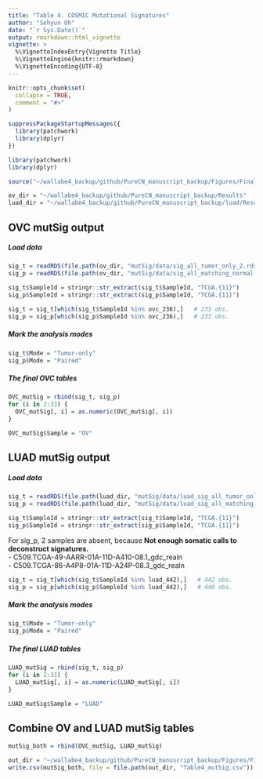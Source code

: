 ```yaml
---
title: "Table 4. COSMIC Mutational Signatures"
author: "Sehyun Oh"
date: "`r Sys.Date()`"
output: rmarkdown::html_vignette
vignette: >
  %\VignetteIndexEntry{Vignette Title}
  %\VignetteEngine{knitr::rmarkdown}
  %\VignetteEncoding{UTF-8}
---
```


```r
knitr::opts_chunk$set(
  collapse = TRUE,
  comment = "#>"
)
```

```r
suppressPackageStartupMessages({
  library(patchwork)
  library(dplyr)
})
```

```r
library(patchwork)
library(dplyr)
```

```r
source("~/wallabe4_backup/github/PureCN_manuscript_backup/Figures/Final_Figures/non_dup.R")
```

```r
ov_dir = "~/wallabe4_backup/github/PureCN_manuscript_backup/Results"
luad_dir = "~/wallabe4_backup/github/PureCN_manuscript_backup/luad/Results"
```

## OVC mutSig output
##### Load data
```r
sig_t = readRDS(file.path(ov_dir, "mutSig/data/sig_all_tumor_only_2.rds"))   # 324 obs.
sig_p = readRDS(file.path(ov_dir, "mutSig/data/sig_all_matching_normal.rds"))   # 277 obs.

sig_t$SampleId = stringr::str_extract(sig_t$SampleId, "TCGA.{11}")
sig_p$SampleId = stringr::str_extract(sig_p$SampleId, "TCGA.{11}")
```

```r
sig_t = sig_t[which(sig_t$SampleId %in% ovc_236),]   # 233 obs.
sig_p = sig_p[which(sig_p$SampleId %in% ovc_236),]   # 233 obs.
```

##### Mark the analysis modes
```r
sig_t$Mode = "Tumor-only"
sig_p$Mode = "Paired"
```

##### The final OVC tables
```r
OVC_mutSig = rbind(sig_t, sig_p) 
for (i in 2:31) {
  OVC_mutSig[, i] = as.numeric(OVC_mutSig[, i])
}

OVC_mutSig$Sample = "OV"
```

## LUAD mutSig output
##### Load data
```r
sig_t = readRDS(file.path(luad_dir, "mutSig/data/luad_sig_all_tumor_only_2.rds"))   # 442 obs.
sig_p = readRDS(file.path(luad_dir, "mutSig/data/luad_sig_all_matching_normal.rds"))   # 442 obs.

sig_t$SampleId = stringr::str_extract(sig_t$SampleId, "TCGA.{11}")
sig_p$SampleId = stringr::str_extract(sig_p$SampleId, "TCGA.{11}")
```

For sig_p, 2 samples are absent, because **Not enough somatic calls to deconstruct signatures.**   
- C509.TCGA-49-AARR-01A-11D-A410-08.1_gdc_realn   
- C509.TCGA-86-A4P8-01A-11D-A24P-08.3_gdc_realn
```r
sig_t = sig_t[which(sig_t$SampleId %in% luad_442),]   # 442 obs.
sig_p = sig_p[which(sig_p$SampleId %in% luad_442),]   # 440 obs.
```

##### Mark the analysis modes
```r
sig_t$Mode = "Tumor-only"
sig_p$Mode = "Paired"
```

##### The final LUAD tables
```r
LUAD_mutSig = rbind(sig_t, sig_p) 
for (i in 2:31) {
  LUAD_mutSig[, i] = as.numeric(LUAD_mutSig[, i])
}

LUAD_mutSig$Sample = "LUAD"
```

## Combine OV and LUAD mutSig tables
```r
mutSig_both = rbind(OVC_mutSig, LUAD_mutSig)
```

```r
out_dir = "~/wallabe4_backup/github/PureCN_manuscript_backup/Figures/Final_Tables"
write.csv(mutSig_both, file = file.path(out_dir, "Table4_mutSig.csv"))
```